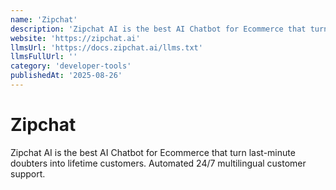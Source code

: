 ```yaml
---
name: 'Zipchat'
description: 'Zipchat AI is the best AI Chatbot for Ecommerce that turn last-minute doubters into lifetime customers. Automated 24/7 multilingual customer support.'
website: 'https://zipchat.ai'
llmsUrl: 'https://docs.zipchat.ai/llms.txt'
llmsFullUrl: ''
category: 'developer-tools'
publishedAt: '2025-08-26'
---
```


# Zipchat

Zipchat AI is the best AI Chatbot for Ecommerce that turn last-minute doubters into lifetime customers. Automated 24/7 multilingual customer support.
